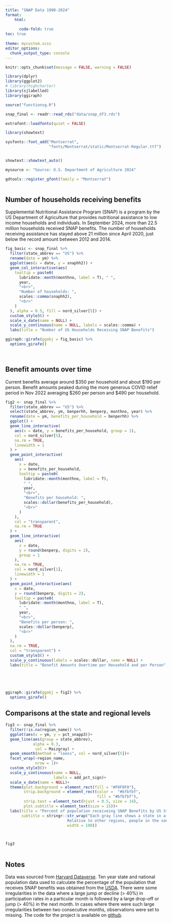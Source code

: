 ```yaml
---
title: "SNAP Data 1990-2024"
format: 
    html:
      
      code-fold: true 
toc: true
  
theme: mycustom.scss
editor_options: 
  chunk_output_type: console
---
```


```r

knitr::opts_chunk$set(message = FALSE, warning = FALSE)

library(dplyr)
library(ggplot2)
# library(highcharter)
library(sjlabelled)
library(ggiraph)

source("functionsg.R")

snap_final <- readr::read_rds("data/snap_df3.rds")

extrafont::loadfonts(quiet = FALSE)

library(showtext)

sysfonts::font_add("Montserrat",
                   "fonts/Montserrat/static/Montserrat-Regular.ttf")


showtext::showtext_auto()

mysource <- "Source: U.S. Department of Agriculture 2024"

gdtools::register_gfont(family = "Montserrat")



```

## Number of households receiving benefits

Supplemental Nutritional Assistance Program (SNAP) is a program by the US Department of Agriculture that provides nutritional assistance to low income households and individuals. In September 2024, more than 22.5 million households received SNAP benefits. The number of households receiving assistance has stayed above 21 million since April 2020, just below the record amount between 2012 and 2014.

```r

fig_basic <- snap_final %>%
  filter(state_abbrev == "US") %>%
  rename(date = ym) %>%
  ggplot(aes(x = date, y = snaphh2)) +
  geom_col_interactive(aes(
    tooltip = paste0(
      lubridate::month(monthno, label = T), " ", 
      year,
      "<br>",
      "Number of households: ",
      scales::comma(snaphh2),
      "<br>"
    )
  ), alpha = 0.5, fill = nord_silver[5]) +
  custom_style3() +
  scale_x_date(name = NULL) +
  scale_y_continuous(name = NULL, labels = scales::comma) +
  labs(title = "Number of US Households Receiving SNAP Benefits")

ggiraph::girafe(ggobj = fig_basic) %>% 
  options_girafe()

  

```

## Benefit amounts over time

Current benefits average around \$350 per household and about \$190 per person. Benefit amounts peaked during the more generous COVID relief period in Nov 2022 averaging \$260 per person and \$490 per household.

```r


fig2 <- snap_final %>%
  filter(state_abbrev == "US") %>%
  select(state_abbrev, ym, benperhh, benperp, monthno, year) %>%
  rename(date = ym, benefits_per_household = benperhh) %>%
  ggplot() +
  geom_line_interactive(
    aes(x = date, y = benefits_per_household, group = 1),
    col = nord_silver[5],
    na.rm = TRUE,
    linewidth = 1
  ) +
  geom_point_interactive(
    aes(
      x = date,
      y = benefits_per_household,
      tooltip = paste0(
        lubridate::month(monthno, label = T),
        " ",
        year,
        "<br>",
        "Benefits per household: ",
        scales::dollar(benefits_per_household),
        "<br>"
      )
    ),
    col = "transparent",
    na.rm = TRUE
  ) +
  geom_line_interactive(
    aes(
      x = date,
      y = round(benperp, digits = 2),
      group = 1
    ),
    na.rm = TRUE,
    col = nord_silver[1],
    linewidth = 1
  ) +
  geom_point_interactive(aes(
    x = date,
    y = round(benperp, digits = 2),
    tooltip = paste0(
      lubridate::month(monthno, label = T),
      " ",
      year,
      "<br>",
      "Benefits per person: ",
      scales::dollar(benperp),
      "<br>"
    )
  ),
  na.rm = TRUE,
  col = "transparent") +
  custom_style3() +
  scale_y_continuous(labels = scales::dollar, name = NULL) +
  labs(title = "Benefit Amounts Overtime per Household and per Person", x = NULL)





ggiraph::girafe(ggobj = fig2) %>% 
  options_girafe()


```

## Comparisons at the state and regional levels

::: column-body-outset
```r


fig3 <- snap_final %>% 
  filter(!is.na(region_name)) %>% 
  ggplot(aes(x = ym, y = pct_snapp3))+
  geom_line(aes(group = state_abbrev),
            alpha = 0.3, 
             col = Maizgray) +
  geom_smooth(method = "loess", col = nord_silver[5])+
  facet_wrap(~region_name, 
             nrow = 1)+
  custom_style3()+
  scale_y_continuous(name = NULL, 
                     labels = add_pct_sign)+
  scale_x_date(name = NULL)+
  theme(plot.background = element_rect(fill = "#F0F0F0"), 
        strip.background = element_rect(color =  "#bfbfbf",
                                        fill = "#bfbfbf"), 
        strip.text = element_text(hjust = 0.5, size = 14), 
        plot.subtitle = element_text(size = 15))+
  labs(title = "Percent of population receiveing SNAP Benefits by US State and Region", 
       subtitle = stringr::str_wrap("Each gray line shows a state in a US region while the blue line shows the average for each region.\n 
                           Relative to other regions, people in the south are more likely to receive SNAP benefits. Despite near record high numbers of people that receive SNAP benefits, the percentage of the population that receive benefits has been on the decline since about 2014.", 
                           width = 100))

	

fig3



```
:::

## Notes

Data was sourced from [Harvard Dataverse](https://dataverse.harvard.edu/dataset.xhtml?persistentId=doi:10.7910/DVN/AMUKJ0). Ten year state and national population data used to calculate the percentage of the population that receives SNAP benefits was obtained from the [USDA](https://data.ers.usda.gov/reports.aspx?ID=17827). There were some irregularities in the data where a large jump or decline (\> 40%) in participation rates in a particular month is followed by a large drop-off or jump (\> 40%) in the next month. In cases where there were such large irregularities between two consecutive months, observations were set to missing. The code for the project is available on [github](https://github.com/mikyasduga/SNAP_data_viz).
